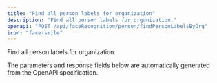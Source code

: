 ```yaml
---
title: "Find all person labels for organization"
description: "Find all person labels for organization."
openapi: "POST /api/faceRecognition/person/findPersonLabelsByOrg"
icon: "face-smile"
---
```


Find all person labels for organization.

<Note>
The parameters and response fields below are automatically generated from the OpenAPI specification.
</Note>
